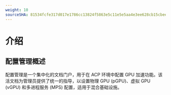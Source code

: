 ```yaml
---
weight: 10
sourceSHA: 81534fcfe317d017e1786cc13824f5863e5c11e5e5aa4e3ee628cb15cbee64da
---
```


# 介绍

## 配置管理概述

配置管理是一个集中化的文档门户，用于在 ACP 环境中配置 GPU 加速功能。该活文档为管理员提供了统一的指导，以设置物理 GPU (pGPU)、虚拟 GPU (vGPU) 和多进程服务 (MPS) 配置，适用于混合基础设施。
